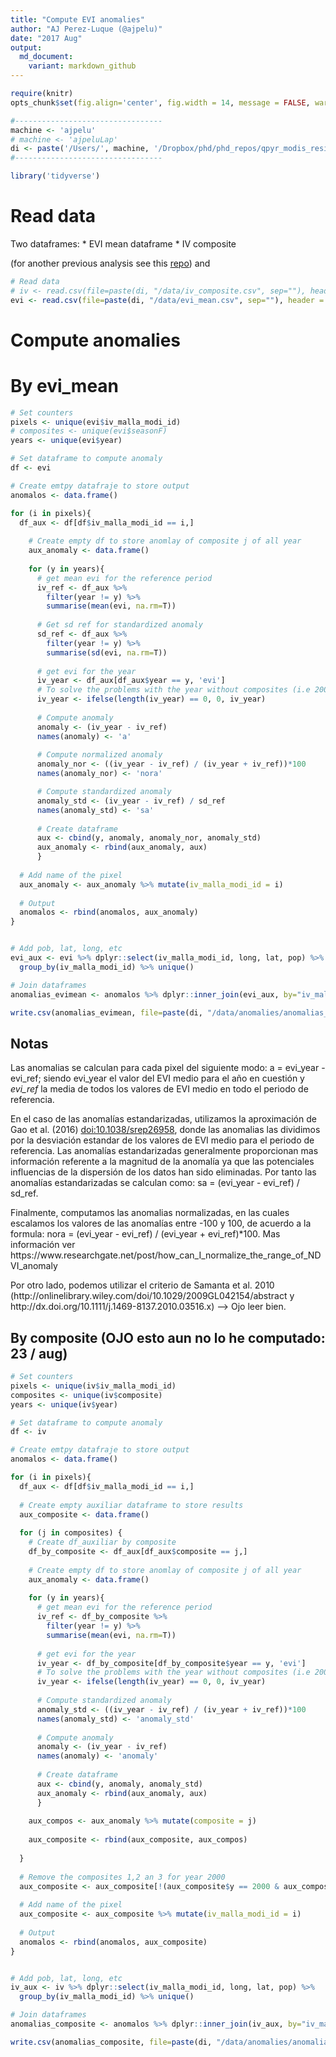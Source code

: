 ```yaml
---
title: "Compute EVI anomalies"
author: "AJ Perez-Luque (@ajpelu)"
date: "2017 Aug"
output:  
  md_document:
    variant: markdown_github
---
```

```r
require(knitr)
opts_chunk$set(fig.align='center', fig.width = 14, message = FALSE, warning = FALSE) 
```

```r
#---------------------------------
machine <- 'ajpelu'
# machine <- 'ajpeluLap'
di <- paste('/Users/', machine, '/Dropbox/phd/phd_repos/qpyr_modis_resilience', sep='')
#---------------------------------
```


```r
library('tidyverse')
```

# Read data 
Two dataframes: 
* EVI mean dataframe
* IV composite 

(for another previous analysis see this [repo](https://github.com/ajpelu/qpyr_resilience)) and 

```r
# Read data
# iv <- read.csv(file=paste(di, "/data/iv_composite.csv", sep=""), header = TRUE, sep = ',')
evi <- read.csv(file=paste(di, "/data/evi_mean.csv", sep=""), header = TRUE, sep = ',')
```

# Compute anomalies 

# By evi_mean
```r
# Set counters
pixels <- unique(evi$iv_malla_modi_id)
# composites <- unique(evi$seasonF)
years <- unique(evi$year)

# Set dataframe to compute anomaly
df <- evi

# Create emtpy datafraje to store output 
anomalos <- data.frame()

for (i in pixels){
  df_aux <- df[df$iv_malla_modi_id == i,]
    
    # Create empty df to store anomlay of composite j of all year 
    aux_anomaly <- data.frame() 
    
    for (y in years){
      # get mean evi for the reference period
      iv_ref <- df_aux %>% 
        filter(year != y) %>% 
        summarise(mean(evi, na.rm=T))
      
      # Get sd ref for standardized anomaly
      sd_ref <- df_aux %>% 
        filter(year != y) %>% 
        summarise(sd(evi, na.rm=T))
      
      # get evi for the year
      iv_year <- df_aux[df_aux$year == y, 'evi']
      # To solve the problems with the year without composites (i.e 2000)
      iv_year <- ifelse(length(iv_year) == 0, 0, iv_year)
      
      # Compute anomaly
      anomaly <- (iv_year - iv_ref)
      names(anomaly) <- 'a'
      
      # Compute normalized anomaly 
      anomaly_nor <- ((iv_year - iv_ref) / (iv_year + iv_ref))*100
      names(anomaly_nor) <- 'nora'

      # Compute standardized anomaly
      anomaly_std <- (iv_year - iv_ref) / sd_ref
      names(anomaly_std) <- 'sa'
      
      # Create dataframe 
      aux <- cbind(y, anomaly, anomaly_nor, anomaly_std)
      aux_anomaly <- rbind(aux_anomaly, aux)
      } 
    
  # Add name of the pixel 
  aux_anomaly <- aux_anomaly %>% mutate(iv_malla_modi_id = i)
  
  # Output 
  anomalos <- rbind(anomalos, aux_anomaly)
}   


# Add pob, lat, long, etc 
evi_aux <- evi %>% dplyr::select(iv_malla_modi_id, long, lat, pop) %>%
  group_by(iv_malla_modi_id) %>% unique()

# Join dataframes 
anomalias_evimean <- anomalos %>% dplyr::inner_join(evi_aux, by="iv_malla_modi_id") 

write.csv(anomalias_evimean, file=paste(di, "/data/anomalies/anomalias_evimean.csv", sep=""), row.names = FALSE)
```


## Notas

Las anomalias se calculan para cada pixel del siguiente modo: a = evi_year - evi_ref; siendo evi_year el valor del EVI medio para el año en cuestión y *evi_ref* la media de todos los valores de EVI medio en todo el periodo de referencia. 

En el caso de las anomalías estandarizadas, utilizamos la aproximación de Gao et al. (2016) [doi:10.1038/srep26958](https://dx.doi.org/10.1038/srep26958), donde las anomalias las dividimos por la desviación estandar de los valores de EVI medio para el periodo de referencia. Las anomalías estandarizadas generalmente proporcionan mas información referente a la magnitud de la anomalía ya que las potenciales influencias de la dispersión de los datos han sido eliminadas. Por tanto las anomalías estandarizadas se calculan como: sa = (evi_year - evi_ref) / sd_ref. 

Finalmente, computamos las anomalias normalizadas, en las cuales escalamos los valores de las anomalías entre -100 y 100, de acuerdo a la formula: nora = (evi_year - evi_ref) / (evi_year + evi_ref)*100. Mas información ver https://www.researchgate.net/post/how_can_I_normalize_the_range_of_NDVI_anomaly 

Por otro lado, podemos utilizar el criterio de Samanta et al. 2010 (http://onlinelibrary.wiley.com/doi/10.1029/2009GL042154/abstract y  http://dx.doi.org/10.1111/j.1469-8137.2010.03516.x) --> Ojo leer bien. 


## By composite (OJO esto aun no lo he computado: 23 / aug)

```r
# Set counters
pixels <- unique(iv$iv_malla_modi_id)
composites <- unique(iv$composite)
years <- unique(iv$year)

# Set dataframe to compute anomaly
df <- iv 

# Create emtpy datafraje to store output 
anomalos <- data.frame()

for (i in pixels){
  df_aux <- df[df$iv_malla_modi_id == i,]
  
  # Create empty auxiliar dataframe to store results
  aux_composite <- data.frame() 
  
  for (j in composites) {
    # Create df_auxiliar by composite
    df_by_composite <- df_aux[df_aux$composite == j,]
    
    # Create empty df to store anomlay of composite j of all year 
    aux_anomaly <- data.frame() 
    
    for (y in years){
      # get mean evi for the reference period
      iv_ref <- df_by_composite %>% 
        filter(year != y) %>% 
        summarise(mean(evi, na.rm=T))
      
      # get evi for the year
      iv_year <- df_by_composite[df_by_composite$year == y, 'evi']
      # To solve the problems with the year without composites (i.e 2000)
      iv_year <- ifelse(length(iv_year) == 0, 0, iv_year)
      
      # Compute standardized anomaly
      anomaly_std <- ((iv_year - iv_ref) / (iv_year + iv_ref))*100
      names(anomaly_std) <- 'anomaly_std'
      
      # Compute anomaly
      anomaly <- (iv_year - iv_ref)
      names(anomaly) <- 'anomaly'
      
      # Create dataframe 
      aux <- cbind(y, anomaly, anomaly_std)
      aux_anomaly <- rbind(aux_anomaly, aux)
      } 
      
    aux_compos <- aux_anomaly %>% mutate(composite = j)
    
    aux_composite <- rbind(aux_composite, aux_compos)
    
  }
    
  # Remove the composites 1,2 an 3 for year 2000 
  aux_composite <- aux_composite[!(aux_composite$y == 2000 & aux_composite$composite %in% c(1:3)), ] 
    
  # Add name of the pixel 
  aux_composite <- aux_composite %>% mutate(iv_malla_modi_id = i)
  
  # Output 
  anomalos <- rbind(anomalos, aux_composite)
}   


# Add pob, lat, long, etc 
iv_aux <- iv %>% dplyr::select(iv_malla_modi_id, long, lat, pop) %>%
  group_by(iv_malla_modi_id) %>% unique()

# Join dataframes 
anomalias_composite <- anomalos %>% dplyr::inner_join(iv_aux, by="iv_malla_modi_id") 

write.csv(anomalias_composite, file=paste(di, "/data/anomalies/anomalias_composite.csv", sep=""), row.names = FALSE)
```





